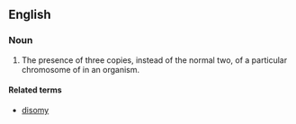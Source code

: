 ==English==

===Noun===
{{en-noun|trisomies}}
{{wikipedia}}

# The presence of three copies, instead of the normal two, of a particular chromosome of in an organism.

====Related terms====
*[[disomy]]